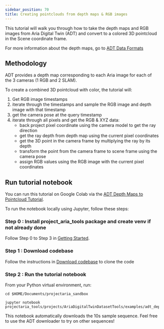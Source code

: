 ```yaml
---
sidebar_position: 70
title: Creating pointclouds from depth maps & RGB images
---
```


This tutorial will walk you through how to take the depth maps and RGB images from Aria Digital Twin (ADT) and convert to a colored 3D pointcloud in the Scene coordinate frame.

For more information about the depth maps, go to [ADT Data Formats](/open_datasets/aria_digital_twin_dataset/data_format.mdx#depth_imagesvrs)


## Methodology

ADT provides a depth map corresponding to each Aria image for each of the 3 cameras (1 RGB and 2 SLAM).

To create a combined 3D pointcloud with color, the tutorial will:

1. Get RGB image timestamps
2. iterate through the timestamps and sample the RGB image and depth image with that timestamp
3. get the camera pose at the query timestamp
4. iterate through all pixels and get the RGB & XYZ data:
    * back project pixel coordinate using the camera model to get the ray direction
    * get the ray depth from depth map using the current pixel coordinates
    * get the 3D point in the camera frame by multiplying the ray by its depth
    * transform the point from the camera frame to scene frame using the camera pose
    * assign RGB values using the RGB image with the current pixel coordinates

## Run tutorial notebook

You can run this tutorial on Google Colab via the [ADT Depth Maps to Pointcloud Tutorial](https://colab.research.google.com/github/facebookresearch/projectaria_tools/blob/main/projects/AriaDigitalTwinDatasetTools/examples/adt_depth_maps_to_pointcloud_tutorial.ipynb).

To run the notebook locally using Jupyter, follow these steps:

### Step 0 : Install project_aria_tools package and create venv if not already done

Follow Step 0 to Step 3 in [Getting Started](/open_datasets/aria_digital_twin_dataset/getting_started.mdx).

### Step 1 : Download codebase

Follow the instructions in [Download codebase](/data_utilities/installation/download_codebase.mdx#download-codebase) to clone the code

### Step 2 : Run the tutorial notebook

From your Python virtual environment, run:

```
cd $HOME/Documents/projectaria_sandbox

jupyter notebook projectaria_tools/projects/AriaDigitalTwinDatasetTools/examples/adt_depth_maps_to_pointcloud_tutorial.ipynb
```

This notebook automatically downloads the 10s sample sequence. Feel free to use the ADT downloader to try on other sequences!
